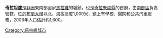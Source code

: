 '''奇拉祖盧'''是[[非洲|非洲]]東南部國家[[馬拉維|馬拉維]]的城鎮，也是[[奇拉朱盧縣|奇拉朱盧縣]]的首府，由[[南部區_(馬拉維)|南部區]]負責管轄，位於[[布蘭太爾_(馬拉維)|布蘭太爾]]以北，海拔高度1,000米，鎮上有學校、醫院和公共汽車服務，2006年人口估計約1,600。

{{malawi-stub}}

{{coord|15|42|S|35|11|E|display=title|region:MW_type:city_source:GNS-enwiki}}

[[Category:馬拉維城市|Category:馬拉維城市]]